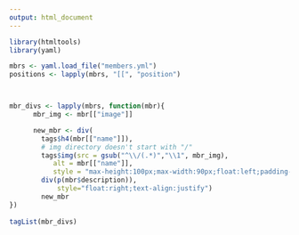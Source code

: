 ```yaml
---
output: html_document
---
```


```r
library(htmltools)
library(yaml)

mbrs <- yaml.load_file("members.yml")
positions <- lapply(mbrs, "[[", "position")



mbr_divs <- lapply(mbrs, function(mbr){
      mbr_img <- mbr[["image"]]

      new_mbr <- div(
        tags$h4(mbr[["name"]]),
        # img directory doesn't start with "/"
        tags$img(src = gsub("^\\/(.*)","\\1", mbr_img),
           alt = mbr[["name"]],
           style = "max-height:100px;max-width:90px;float:left;padding-right:1em;padding-bottom:1em"),
        div(p(mbr$description)),
            style="float:right;text-align:justify")
        new_mbr
})
  
tagList(mbr_divs)


```